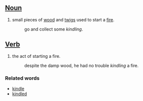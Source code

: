 ==[[Noun]]==

#small pieces of [[wood]] and [[twigs]] used to start a [[fire]].
#:go and collect some ''kindling''.

==[[Verb]]==

#the act of starting a fire.
#:despite the damp wood, he had no trouble ''kindling'' a fire.

===Related words===
*[[kindle]]
*[[kindled]]